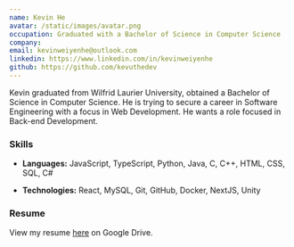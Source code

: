 ```yaml
---
name: Kevin He
avatar: /static/images/avatar.png
occupation: Graduated with a Bachelor of Science in Computer Science
company:
email: kevinweiyenhe@outlook.com
linkedin: https://www.linkedin.com/in/kevinweiyenhe
github: https://github.com/kevuthedev
---
```


Kevin graduated from Wilfrid Laurier University, obtained a Bachelor of Science in Computer Science.
He is trying to secure a career in Software Engineering with a focus in Web Development. He wants a role focused in Back-end Development.

### Skills

- **Languages:** JavaScript, TypeScript, Python, Java, C, C++, HTML, CSS, SQL, C#

- **Technologies:** React, MySQL, Git, GitHub, Docker, NextJS, Unity

### Resume

View my resume <a href="https://drive.google.com/file/d/1CTM3LuuDnzEaEwOQyvji5ADJbkQsA2Ru/view?usp=sharing">here</a> on Google Drive.
